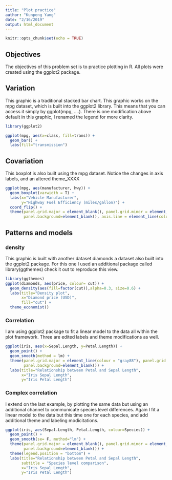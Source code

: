 ```yaml
---
title: "Plot practice"
author: "Kunpeng Yang"
date: "2/16/2019"
output: html_document
---
```


```r
knitr::opts_chunk$set(echo = TRUE)
```
## Objectives
The objectives of this problem set is to practice plotting in R. All plots were created using the ggplot2 package. 


## Variation
This graphic is a traditional stacked bar chart. This graphic works on the mpg dataset, which is built into the ggplot2 library. This means that you can access it simply by ggplot(mpg, ....). There is one modification above default in this graphic, I renamed the legend for more clarity.

```r
library(ggplot2)

ggplot(mpg, aes(x=class, fill=trans)) +
  geom_bar() +
  labs(fill="transmission")
```

## Covariation

This boxplot is also built using the mpg dataset. Notice the changes in axis labels, and an altered theme_XXXX

```r
ggplot(mpg, aes(manufacturer, hwy)) +
  geom_boxplot(varwidth = T) +
  labs(x="Vehicle Manufacturer",
       y="Highway Fuel Efficiency (miles/gallon)") +
  coord_flip() +
  theme(panel.grid.major = element_blank(), panel.grid.minor = element_blank(), 
        panel.background=element_blank(), axis.line = element_line(colour = "black"))
```

## Patterns and models

### density
This graphic is built with another dataset diamonds a dataset also built into the ggplot2 package. For this one I used an additional package called library(ggthemes) check it out to reproduce this view.

```r
library(ggthemes)
ggplot(diamonds, aes(price, colour= cut)) +
  geom_density(aes(fill=factor(cut)),alpha=0.3, size=0.6) +
  labs(title="Density plot",
       x="Diamond price (USD)",
       fill="cut") +
  theme_economist() 
```

### Correlation

I am using ggplot2 package to fit a linear model to the data all within the plot framework. Three are edited labels and theme modifications as well.
```r
ggplot(iris, aes(x=Sepal.Length, y=Petal.Length)) +
  geom_point() +
  geom_smooth(method = lm) +
  theme(panel.grid.major = element_line(colour = "gray88"), panel.grid.minor = element_line(colour = "gray88"),
        panel.background=element_blank()) +
  labs(title="Relationship between Petal and Sepal Length",
       x="Iris Sepal Length",
       y="Iris Petal Length")
```

### Complex correlation

I extend on the last example, by plotting the same data but using an additional channel to communicate species level differences. Again I fit a linear model to the data but this time one for each species, and add additional theme and labeling modicitations.

```r
ggplot(iris, aes(Sepal.Length, Petal.Length, colour=Species)) +
  geom_point() +
  geom_smooth(se= F, method="lm") +
  theme(panel.grid.major = element_blank(), panel.grid.minor = element_blank(), 
        panel.background=element_blank()) +
  theme(legend.position = "bottom") +
  labs(title="Relationship between Petal and Sepal Length",
       subtitle = "Species level comparison",
       x="Iris Sepal Length",
       y="Iris Petal Length") 
```

